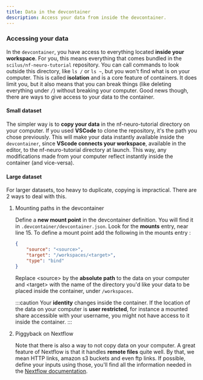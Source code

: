```yaml
---
title: Data in the devcontainer
description: Access your data from inside the devcontainer.
---
```



### Accessing your data

In the `devcontainer`, you have access to everything located **inside your workspace**. For you, this means
everything that comes bundled in the `scilus/nf-neuro-tutorial` repository. You can call commands to look
outside this directory, like `ls /` or `ls ~`, but you won't find what is on your computer. This is called
**isolation** and is a core feature of containers. It does limit you, but it also means that you can break things
(like deleting everything under `/`) without breaking your computer. Good news though, there are ways to give access
to your data to the container.

#### Small dataset

The simpler way is to **copy your data** in the <span class="text-blue-300">nf-neuro-tutorial</span>
directory on your computer. If you used **VSCode** to clone the repository, it's the path you chose previously.
This will make your data instantly available inside the `devcontainer`, since **VScode connects your workspace**,
available in the <span class="text-blue-300">editor</span>, to the <span class="text-blue-300">nf-neuro-tutorial</span>
directory at launch. This way, any modifications made from your computer reflect instantly inside the container (and
vice-versa).

#### Large dataset

For larger datasets, too heavy to duplicate, copying is impractical. There are 2 ways to deal with this.

1. Mounting paths in the devcontainer

    Define a **new mount point** in the devcontainer definition. You will find it in `.devcontainer/devcontainer.json`.
    Look for the **mounts** entry, near <span class="text-blue-300">line 15</span>. To define a mount point add the
    following in the mounts entry :

    ```json
    {
        "source": "<source>",
        "target": "/workspaces/<target>",
        "type": "bind"
    }
    ```

    Replace <span class="text-blue-300">\<source\></span> by the **absolute path** to the data
    on your computer and <span class="text-blue-300">\<target\></span> with the name of the directory
    you'd like your data to be placed inside the container, under `/workspaces`.

    :::caution
    Your **identity** changes inside the container. If the location of the data on your computer is **user
    restricted**, for instance a mounted share accessible with your username, you might not have access to
    it inside the container.
    :::

2. Piggyback on Nextflow

    Note that there is also a way to not copy data on your computer. A great feature of Nextflow
    is that it handles **remote files** quite well. By that, we mean <span class="text-blue-300">HTTP
    links</span>, <span class="text-blue-300">amazon s3 buckets</span> and even <span class="text-blue-300">
    ftp links</span>. If possible, define your inputs using those, you'll find all the information needed
    in the [Nextflow documentation](https://nextflow.io/docs/latest/working-with-files.html#remote-files).
